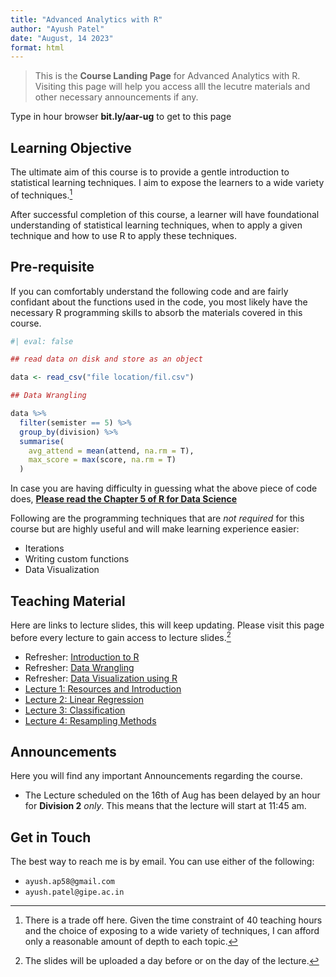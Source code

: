```yaml
---
title: "Advanced Analytics with R"
author: "Ayush Patel"
date: "August, 14 2023"
format: html
---
```


> This is the __Course Landing Page__ for Advanced Analytics with R. Visiting this page will help you access alll the lecutre materials and other necessary announcements if any.

:::{.callout-tip}
Type in hour browser __bit.ly/aar-ug__ to get to this page
:::

## Learning Objective

The ultimate aim of this course is to provide a gentle introduction to statistical learning techniques. I aim to expose the learners to a wide variety of techniques.^[There is a trade off here. Given the time constraint of 40 teaching hours and the choice of exposing to a wide variety of techniques, I can afford only a reasonable amount of depth to each topic.] 

After successful completion of this course, a learner will have foundational understanding of statistical learning techniques, when to apply a given technique and how to use R to apply these techniques.

## Pre-requisite

If you can comfortably understand the following code and are fairly confidant about the functions used in the code, you most likely have the necessary R programming skills to absorb the materials covered in this course.

```r
#| eval: false

## read data on disk and store as an object

data <- read_csv("file location/fil.csv")

## Data Wrangling

data %>% 
  filter(semister == 5) %>% 
  group_by(division) %>% 
  summarise(
    avg_attend = mean(attend, na.rm = T),
    max_score = max(score, na.rm = T)
  )

```

In case you are having difficulty in guessing what the above piece of code does, __[Please read the Chapter 5 of R for Data Science](https://r4ds.had.co.nz/transform.html)__

Following are the programming techniques that are _not required_ for this course but are highly useful and will make learning experience easier:

  + Iterations
  + Writing custom functions
  + Data Visualization
  
## Teaching Material

Here are links to lecture slides, this will keep updating. Please visit this page before every lecture to gain access to lecture slides.^[The slides will be uploaded a day before or on the day of the lecture.]

  + Refresher: [Introduction to R](https://ayushbipinpatel.github.io/R-for-Data-Analysis/introduction-to-r.html#1)
  + Refresher: [Data Wrangling](https://ayushbipinpatel.github.io/R-for-Data-Analysis/data-wrangling.html#1)
  + Refresher: [Data Visualization using R](https://ayushbipinpatel.github.io/iisa-2022-viz-workshop/lecture_slides.html#/title-slide)
  + [Lecture 1: Resources and Introduction](lecture1.html) 
  + [Lecture 2: Linear Regression](lecture2.html)
  + [Lecture 3: Classification](lecture3.html)
  + [Lecture 4: Resampling Methods](lecture4.html)
  

## Announcements

Here you will find any important Announcements regarding the course.

  + The Lecture scheduled on the 16th of Aug has been delayed by an hour for __Division 2__ _only_. This means that the lecture will start at 11:45 am.
  

## Get in Touch

The best way to reach me is by email. You can use either of the following:

  + `ayush.ap58@gmail.com`
  + `ayush.patel@gipe.ac.in`